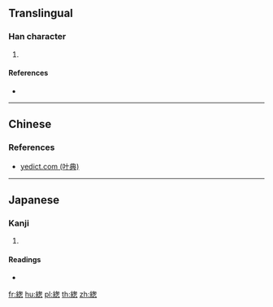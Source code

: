 {{character info/new}}
==Translingual==

===Han character===
{{Han char|rn=120|rad=糸|as=09|sn=15|four=|canj=VFPKP}}

# {{defn|Han|sort=糸09}}

====References====
* {{Han ref|kx=0931.150|dkj=27671|dj=1370.020|hdz=53430.040|uh=7DEB|ud=32235}}

----

==Chinese==
{{zh-see|總|v}}

===References===
* [http://yedict.com/htm/7D/7DEB.htm yedict.com (叶典)]

----

==Japanese==

===Kanji===
{{ja-kanji|grade=|rs=糸09}}

# {{defn|lang=ja|sort=糸09}}

====Readings====
* {{ja-readings|on=[[そう]] (sō)|kun=[[すびて]] (subite)|nanori=}}

[[fr:緫]]
[[hu:緫]]
[[pl:緫]]
[[th:緫]]
[[zh:緫]]